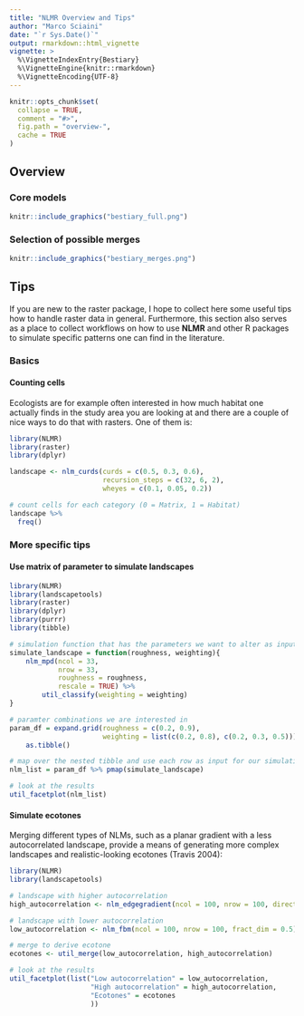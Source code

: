 ```yaml
---
title: "NLMR Overview and Tips"
author: "Marco Sciaini"
date: "`r Sys.Date()`"
output: rmarkdown::html_vignette
vignette: >
  %\VignetteIndexEntry{Bestiary}
  %\VignetteEngine{knitr::rmarkdown}
  %\VignetteEncoding{UTF-8}
---
```



```r
knitr::opts_chunk$set(
  collapse = TRUE,
  comment = "#>",
  fig.path = "overview-",
  cache = TRUE
)
```

## Overview

### Core models

```r
knitr::include_graphics("bestiary_full.png")
```

### Selection of possible merges

```r
knitr::include_graphics("bestiary_merges.png")
```

## Tips

If you are new to the raster package, I hope to collect here some useful tips
how to handle raster data in general. Furthermore, this section also serves
as a place to collect workflows on how to use **NLMR** and other R packages to
simulate specific patterns one can find in the literature.

### Basics

#### Counting cells

Ecologists are for example often interested in how much habitat one actually finds
in the study area you are looking at and there are a couple of nice ways to do
that with rasters. One of them is:

```r
library(NLMR)
library(raster)
library(dplyr)

landscape <- nlm_curds(curds = c(0.5, 0.3, 0.6),
                       recursion_steps = c(32, 6, 2),
                       wheyes = c(0.1, 0.05, 0.2))

# count cells for each category (0 = Matrix, 1 = Habitat)
landscape %>% 
  freq()
```

### More specific tips

#### Use matrix of parameter to simulate landscapes

```r
library(NLMR)
library(landscapetools)
library(raster)
library(dplyr)
library(purrr)
library(tibble)

# simulation function that has the parameters we want to alter as input
simulate_landscape = function(roughness, weighting){
    nlm_mpd(ncol = 33,
            nrow = 33,
            roughness = roughness,
            rescale = TRUE) %>%
        util_classify(weighting = weighting)
}

# paramter combinations we are interested in
param_df = expand.grid(roughness = c(0.2, 0.9),
                       weighting = list(c(0.2, 0.8), c(0.2, 0.3, 0.5))) %>%
    as.tibble()

# map over the nested tibble and use each row as input for our simulation function
nlm_list = param_df %>% pmap(simulate_landscape)

# look at the results
util_facetplot(nlm_list)
```


#### Simulate ecotones

Merging different types of NLMs, such as a planar gradient with a less autocorrelated landscape, provide a means of generating more complex landscapes and realistic-looking ecotones (Travis 2004):

```r
library(NLMR)
library(landscapetools)

# landscape with higher autocorrelation 
high_autocorrelation <- nlm_edgegradient(ncol = 100, nrow = 100, direction = 80)

# landscape with lower autocorrelation 
low_autocorrelation <- nlm_fbm(ncol = 100, nrow = 100, fract_dim = 0.5)

# merge to derive ecotone
ecotones <- util_merge(low_autocorrelation, high_autocorrelation)

# look at the results
util_facetplot(list("Low autocorrelation" = low_autocorrelation,
                    "High autocorrelation" = high_autocorrelation,
                    "Ecotones" = ecotones
                    ))
```

